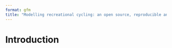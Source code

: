 ```yaml
---
format: gfm
title: "Modelling recreational cycling: an open source, reproducible and nationally scalable approach"
---
```


# Introduction